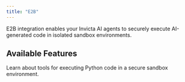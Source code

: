 ```yaml
---
title: "E2B"
---
```


E2B integration enables your Invicta AI agents to securely execute AI-generated code in isolated sandbox environments.

## Available Features

<CardGroup cols={2}>
  <Card
    title="Code Interpreter Tool"
    icon="code"
    href="/tools/miscellaneous-tools#code-interpreter"
  >
    Learn about tools for executing Python code in a secure sandbox environment.
  </Card>
</CardGroup>
